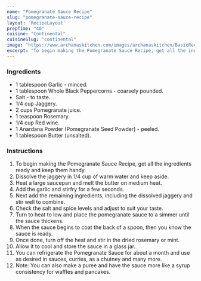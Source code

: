 ---
name: "Pomegranate Sauce Recipe"
slug: "pomegranate-sauce-recipe"
layout: 'RecipeLayout'
prepTime: "40"
cuisine: "Continental"
cuisineSlug: "continental"
image: "https://www.archanaskitchen.com/images/archanaskitchen/BasicRecipes_Sauces_Pastes_Purees/Pomegranate_Sauce_Recipe-1.jpg"
excerpt: "To begin making the Pomegranate Sauce Recipe, get all the ingredients ready and keep them handy"
---

### Ingredients

- 1 tablespoon Garlic - minced.
- 1 tablespoon Whole Black Peppercorns - coarsely pounded.
- Salt - to taste.
- 1/4 cup Jaggery.
- 2 cups Pomegranate juice.
- 1 teaspoon Rosemary.
- 1/4 cup Red wine.
- 1 Anardana Powder (Pomegranate Seed Powder) - peeled.
- 1 tablespoon Butter (unsalted).

### Instructions

1. To begin making the Pomegranate Sauce Recipe, get all the ingredients ready and keep them handy.
1. Dissolve the jaggery in 1/4 cup of warm water and keep aside.
1. Heat a large saucepan and melt the butter on medium heat.
1. Add the garlic and stirfry for a few seconds.
1. Next add the remaining ingredients, including the dissolved jaggery and stir well to combine.
1. Check the salt and spice levels and adjust to suit your taste.
1. Turn to heat to low and place the pomegranate sauce to a simmer until the sauce thickens.
1. When the sauce begins to coat the back of a spoon, then you know the sauce is ready.
1. Once done, turn off the heat and stir in the dried rosemary or mint.
1. Allow it to cool and store the sauce in a glass jar.
1. You can refrigerate the Pomegranate Sauce for about a month and use as desired in sauces, curries, as a chutney and many more.
1. Note: You can also make a puree and have the sauce more like a syrup consistency for waffles and pancakes.
